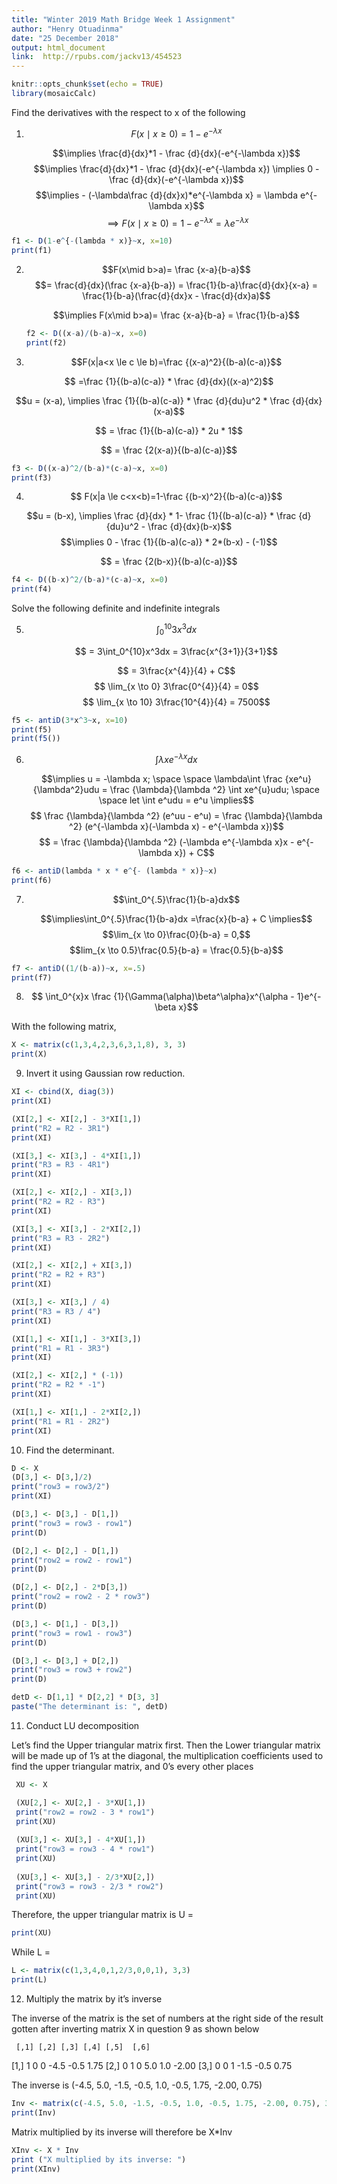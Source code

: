 ---
title: "Winter 2019 Math Bridge Week 1 Assignment"
author: "Henry Otuadinma"
date: "25 December 2018"
output: html_document
link:  http://rpubs.com/jackv13/454523
---

```{r setup, include=FALSE, echo=FALSE}
knitr::opts_chunk$set(echo = TRUE)
library(mosaicCalc)
```

Find the derivatives with the respect to x of the following

1) $$F(x\mid x \ge 0)=1-e^{-\lambda x}$$


   $$\implies \frac{d}{dx}*1 - \frac {d}{dx}(-e^{-\lambda x})$$
   $$\implies \frac{d}{dx}*1 - \frac {d}{dx}(-e^{-\lambda x}) \implies 0 - \frac {d}{dx}(-e^{-\lambda x})$$
   $$\implies - (-\lambda\frac {d}{dx}x)*e^{-\lambda x} = \lambda e^{-\lambda x}$$ 
   $$\implies F(x\mid x \ge 0)=1-e^{-\lambda x} = \lambda e^{-\lambda x}$$
   
```{r}
f1 <- D(1-e^{-(lambda * x)}~x, x=10)
print(f1)
```
   

2) $$F(x\mid b>a)= \frac {x-a}{b-a}$$
   $$= \frac{d}{dx}(\frac {x-a}{b-a}) = \frac{1}{b-a}\frac{d}{dx}{x-a} = \frac{1}{b-a}(\frac{d}{dx}x - \frac{d}{dx}a)$$
   
   $$\implies F(x\mid b>a)= \frac {x-a}{b-a} = \frac{1}{b-a}$$
```{r}
f2 <- D((x-a)/(b-a)~x, x=0)
print(f2)
```
   

3) $$F(x|a<x \le c \le b)=\frac {(x-a)^2}{(b-a)(c-a)}$$

$$ =\frac {1}{(b-a)(c-a)} * \frac {d}{dx}((x-a)^2)$$

  $$u = (x-a), \implies \frac {1}{(b-a)(c-a)} * \frac {d}{du}u^2 *  \frac {d}{dx}(x-a)$$
  
  $$ = \frac {1}{(b-a)(c-a)} * 2u *  1$$
  
  $$ = \frac {2(x-a)}{(b-a)(c-a)}$$

```{r}
f3 <- D((x-a)^2/(b-a)*(c-a)~x, x=0)
print(f3)
```




4) $$ F(x|a \le c<x<b)=1-\frac {(b-x)^2}{(b-a)(c-a)}$$

$$u = (b-x), \implies \frac {d}{dx} * 1- \frac {1}{(b-a)(c-a)} * \frac {d}{du}u^2 - \frac {d}{dx}(b-x)$$
$$\implies 0 - \frac {1}{(b-a)(c-a)} * 2*(b-x) - (-1)$$

$$ = \frac {2(b-x)}{(b-a)(c-a)}$$
```{r}
f4 <- D((b-x)^2/(b-a)*(c-a)~x, x=0)
print(f4)
```


Solve the following definite and indefinite integrals

5) $$\int_0^{10}3x^3dx$$

  
   $$ = 3\int_0^{10}x^3dx = 3\frac{x^{3+1}}{3+1}$$
  
   $$ = 3\frac{x^{4}}{4} + C$$
   $$ \lim_{x \to 0} 3\frac{0^{4}}{4} = 0$$
   $$ \lim_{x \to 10} 3\frac{10^{4}}{4} = 7500$$
   
```{r}
f5 <- antiD(3*x^3~x, x=10)
print(f5)
print(f5())
```


6) $$\int \lambda xe^{-\lambda x}dx$$

   $$\implies u = -\lambda x; \space \space \lambda\int \frac {xe^u}{\lambda^2}udu = \frac {\lambda}{\lambda ^2} \int xe^{u}udu; \space \space let \int e^udu = e^u \implies$$
   $$ \frac {\lambda}{\lambda ^2} (e^uu - e^u) = \frac {\lambda}{\lambda ^2} (e^{-\lambda x}(-\lambda x) - e^{-\lambda x})$$
   $$ = \frac {\lambda}{\lambda ^2} (-\lambda e^{-\lambda x}x - e^{-\lambda x}) + C$$

```{r}
f6 <- antiD(lambda * x * e^{- (lambda * x)}~x)
print(f6)
```


7) $$\int_0^{.5}\frac{1}{b-a}dx$$

   $$\implies\int_0^{.5}\frac{1}{b-a}dx =\frac{x}{b-a} + C \implies$$
   $$\lim_{x \to 0}\frac{0}{b-a} = 0,$$
   $$lim_{x \to 0.5}\frac{0.5}{b-a} = \frac{0.5}{b-a}$$

```{r}
f7 <- antiD((1/(b-a))~x, x=.5)
print(f7)
```


8) $$ \int_0^{x}x \frac {1}{\Gamma(\alpha)\beta^\alpha}x^{\alpha - 1}e^{- \beta x}$$

With the following matrix,
```{r}
X <- matrix(c(1,3,4,2,3,6,3,1,8), 3, 3)
print(X)
```

9) Invert it using Gaussian row reduction.
```{r}
XI <- cbind(X, diag(3))
print(XI)
```
```{r}

(XI[2,] <- XI[2,] - 3*XI[1,])
print("R2 = R2 - 3R1")
print(XI)

(XI[3,] <- XI[3,] - 4*XI[1,])
print("R3 = R3 - 4R1")
print(XI)

(XI[2,] <- XI[2,] - XI[3,])
print("R2 = R2 - R3")
print(XI)

(XI[3,] <- XI[3,] - 2*XI[2,])
print("R3 = R3 - 2R2")
print(XI)

(XI[2,] <- XI[2,] + XI[3,])
print("R2 = R2 + R3")
print(XI)

(XI[3,] <- XI[3,] / 4)
print("R3 = R3 / 4")
print(XI)

(XI[1,] <- XI[1,] - 3*XI[3,])
print("R1 = R1 - 3R3")
print(XI)

(XI[2,] <- XI[2,] * (-1))
print("R2 = R2 * -1")
print(XI)

(XI[1,] <- XI[1,] - 2*XI[2,])
print("R1 = R1 - 2R2")
print(XI)

```


10) Find the determinant.
```{r}
D <- X
(D[3,] <- D[3,]/2)
print("row3 = row3/2")
print(XI)

(D[3,] <- D[3,] - D[1,])
print("row3 = row3 - row1")
print(D)

(D[2,] <- D[2,] - D[1,])
print("row2 = row2 - row1")
print(D)

(D[2,] <- D[2,] - 2*D[3,])
print("row2 = row2 - 2 * row3")
print(D)

(D[3,] <- D[1,] - D[3,])
print("row3 = row1 - row3")
print(D)

(D[3,] <- D[3,] + D[2,])
print("row3 = row3 + row2")
print(D)

detD <- D[1,1] * D[2,2] * D[3, 3]
paste("The determinant is: ", detD)
```


11) Conduct LU decomposition

Let's find the Upper triangular matrix first. Then the Lower triangular matrix will be made up of
1's at the diagonal, the multiplication coefficients used to find the upper triangular matrix, and 
0's every other places

```{r}
 XU <- X

 (XU[2,] <- XU[2,] - 3*XU[1,])
 print("row2 = row2 - 3 * row1")
 print(XU)
 
 (XU[3,] <- XU[3,] - 4*XU[1,])
 print("row3 = row3 - 4 * row1")
 print(XU)
 
 (XU[3,] <- XU[3,] - 2/3*XU[2,])
 print("row3 = row3 - 2/3 * row2")
 print(XU)
```
Therefore, the upper triangular matrix is U = 

```{r}
print(XU)
```

While L =
```{r}
L <- matrix(c(1,3,4,0,1,2/3,0,0,1), 3,3)
print(L)
```


12) Multiply the matrix by it's inverse

The inverse of the matrix is the set of numbers at the right side of the result gotten after inverting matrix X 
in question 9 as shown below

     [,1] [,2] [,3] [,4] [,5]  [,6]
[1,]    1    0    0 -4.5 -0.5  1.75
[2,]    0    1    0  5.0  1.0 -2.00
[3,]    0    0    1 -1.5 -0.5  0.75

The inverse is (-4.5, 5.0, -1.5, -0.5, 1.0, -0.5, 1.75, -2.00, 0.75)
```{r}
Inv <- matrix(c(-4.5, 5.0, -1.5, -0.5, 1.0, -0.5, 1.75, -2.00, 0.75), 3,3)
print(Inv)
```
Matrix multiplied by its inverse will therefore be X*Inv

```{r}
XInv <- X * Inv
print ("X multiplied by its inverse: ")
print(XInv)
```

